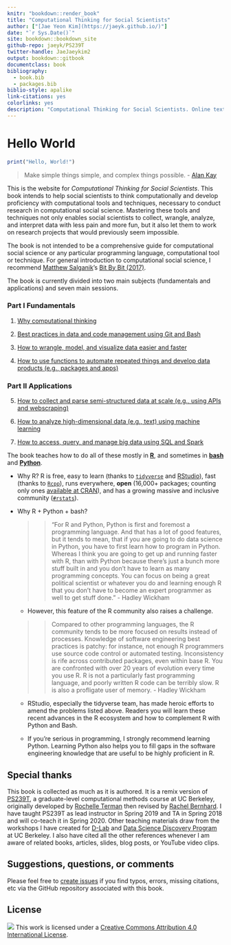 ```yaml
--- 
knitr: "bookdown::render_book"
title: "Computational Thinking for Social Scientists"
author: ["[Jae Yeon Kim](https://jaeyk.github.io/)"]
date: "`r Sys.Date()`"
site: bookdown::bookdown_site
github-repo: jaeyk/PS239T
twitter-handle: JaeJaeykim2
output: bookdown::gitbook
documentclass: book
bibliography:
  - book.bib
  - packages.bib
biblio-style: apalike
link-citations: yes
colorlinks: yes 
description: "Computational Thinking for Social Scientists. Online textbook for Teaching Computational Tools and Techniques for Social Scientists."
---
```


# Hello World 

```r
print("Hello, World!")
```

> Make simple things simple, and complex things possible. - [Alan Kay](https://www.quora.com/What-is-the-story-behind-Alan-Kay-s-adage-Simple-things-should-be-simple-complex-things-should-be-possible)

This is the website for *Computational Thinking for Social Scientists*. This book intends to help social scientists to think computationally and develop proficiency with computational tools and techniques, necessary to conduct research in computational social science. Mastering these tools and techniques not only enables social scientists to collect, wrangle, analyze, and interpret data with less pain and more fun, but it also let them to work on research projects that would previously seem impossible.

The book is not intended to be a comprehensive guide for computational social science or any particular programming language, computational tool or technique. For general introduction to computational social science, I recommend [Matthew Salganik](http://www.princeton.edu/~mjs3/)'s [Bit By Bit (2017)](https://www.bitbybitbook.com/). 

The book is currently divided into two main subjects (fundamentals and applications) and seven main sessions.

### Part I Fundamentals

1. [Why computational thinking](#motivation)

2. [Best practices in data and code management using Git and Bash](#git_bash)

3. [How to wrangle, model, and visualize data easier and faster](#tidy_data) 

4. [How to use functions to automate repeated things and develop data products (e.g., packages and apps)](#functional_programming) 

### Part II Applications

5. [How to collect and parse semi-structured data at scale (e.g., using APIs and webscraping)](#semi_structured_data) 

6. [How to analyze high-dimensional data (e.g., text) using machine learning](#machine_learning) 

7. [How to access, query, and manage big data using SQL and Spark](#big_data) 

The book teaches how to do all of these mostly in [**R**](https://www.r-project.org/about.html), and sometimes in [**bash**](https://www.gnu.org/software/bash/) and [**Python**](https://www.python.org/about/).

  - Why R? R is free, easy to learn (thanks to [`tidyverse`](https://www.tidyverse.org/) and [RStudio](https://rstudio.com/)), fast (thanks to [`Rcpp`](https://cran.r-project.org/web/packages/Rcpp/index.html)), runs everywhere, **open** (16,000+ packages; counting only ones [available at CRAN](https://cran.r-project.org/web/packages/)), and has a growing massive and inclusive community ([`#rstats`](https://twitter.com/search?q=%23rstats&src=typed_query)).
  
  - Why R + Python + bash?

       >> "For R and Python, Python is first and foremost a programming language. And that has a lot of good features, but it tends to mean, that if you are going to do data science in Python, you have to first learn how to program in Python. Whereas I think you are going to get up and running faster with R, than with Python because there’s just a bunch more stuff built in and you don’t have to learn as many programming concepts. You can focus on being a great political scientist or whatever you do and learning enough R that you don’t have to become an expert programmer as well to get stuff done." - Hadley Wickham
  
      - However, this feature of the R community also raises a challenge. 
      
      >> Compared to other programming languages, the R community tends to be more focused on results instead of processes. Knowledge of software engineering best practices is patchy: for instance, not enough R programmers use source code control or automated testing. Inconsistency is rife across contributed packages, even within base R. You are confronted with over 20 years of evolution every time you use R. R is not a particularly fast programming language, and poorly written R code can be terribly slow. R is also a profligate user of memory. - Hadley Wickham
  
      - RStudio, especially the tidyverse team, has made heroic efforts to amend the problems listed above. Readers you will learn these recent advances in the R ecosystem and how to complement R with Python and Bash.
      
      - If you're serious in programming, I strongly recommend learning Python. Learning Python also helps you to fill gaps in the software engineering knowledge that are useful to be highly proficient in R.
      
## Special thanks 

This book is collected as much as it is authored. It is a remix version of [PS239T](https://github.com/rochelleterman/PS239T), a graduate-level computational methods course at UC Berkeley, originally developed by [Rochelle Terman](http://rochelleterman.com/) then revised by [Rachel Bernhard](http://rachelbernhard.com/). I have taught PS239T as lead instructor in Spring 2019 and TA in Spring 2018 and will co-teach it in Spring 2020. Other teaching materials draw from the workshops I have created for [D-Lab](https://dlab.berkeley.edu/) and [Data Science Discovery Program](https://data.berkeley.edu/research/discovery-program-home) at UC Berkeley. I also have cited all the other references whenever I am aware of related books, articles, slides, blog posts, or YouTube video clips. 

## Suggestions, questions, or comments 

Please feel free to [create issues](https://github.com/jaeyk/PS239T/issues) if you find typos, errors, missing citations, etc via the GitHub repository associated with this book. 


## License 

![](https://i.creativecommons.org/l/by/4.0/88x31.png) This work is licensed under a [Creative Commons Attribution 4.0 International License](https://creativecommons.org/licenses/by/4.0/).
